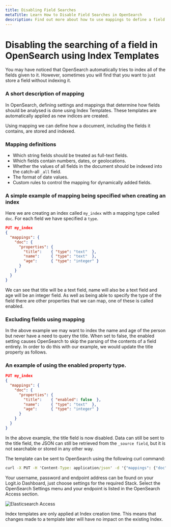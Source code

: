 ```yaml
---
title: Disabling Field Searches
metaTitle: Learn How to Disable Field Searches in OpenSearch
description: Find out more about how to use mappings to define a field as non-searchable in OpenSearch in this article from Logit.io
---
```


# Disabling the searching of a field in OpenSearch using Index Templates

You may have noticed that OpenSearch automatically tries to index all 
of the fields given to it. However, sometimes you will find that 
you want to just store a field without indexing it.

### A short description of mapping

In OpenSearch, defining settings and mappings that determine how fields 
should be analysed is done using Index Templates. These templates are 
automatically applied as new indices are created.

Using mapping we can define how a document, including the fields it contains, are stored and indexed.

### Mapping definitions

- Which string fields should be treated as full-text fields.
- Which fields contain numbers, dates, or geolocations.
- Whether the values of all fields in the document should be indexed into the catch-all `_all` field.
- The format of date values.
- Custom rules to control the mapping for dynamically added fields.

### A simple example of mapping being specified when creating an index

Here we are creating an index called `my_index` with a mapping type called `doc`. 
For each field we have specified a `type`.

```json copy
PUT my_index 
{
  "mappings": {
    "doc": { 
      "properties": { 
        "title":    { "type": "text"  }, 
        "name":     { "type": "text"  }, 
        "age":      { "type": "integer" }
      }
    }
  }
}
```

We can see that title will be a text field, name will also be a text 
field and age will be an integer field. As well as being able to 
specify the type of the field there are other properties that 
we can map, one of these is called enabled.

### Excluding fields using mapping

In the above example we may want to index the name and age of the 
person but never have a need to query the title. When set to false, 
the enabled setting causes OpenSearch to skip the parsing of the 
contents of a field entirely. In order to do this with our example, 
we would update the title property as follows.

### An example of using the enabled property type.

```json copy
PUT my_index 
{
  "mappings": {
    "doc": { 
      "properties": { 
        "title":    { "enabled": false  }, 
        "name":     { "type": "text"  }, 
        "age":      { "type": "integer" }
      }
    }
  }
}
```

In the above example, the title field is now disabled. Data can still be 
sent to the title field, the JSON can still be retrieved from the `_source field`, 
but it is not searchable or stored in any other way.

The template can be sent to OpenSearch using the following curl command:

```cmd copy
curl -X PUT -H 'Content-Type: application/json' -d '{"mappings": {"doc":{"properties":{"title":{"enabled": false}, "name":{"type": "text"}, "age":{ "type": "integer" }}}}}' https://your-username:your-password@your-endpoint-address/my_index
```

Your username, password and endpoint address can be found on your Logit.io 
Dashboard, just choose settings for the required Stack. Select the 
OpenSearch Settings menu and your endpoint is listed in the OpenSearch Access section.

![Elasticsearch Access](@/images/help/log-management/ingestion-pipelines/elasticsearch-access.png)

<Callout type="info">
  Index templates are only applied at Index creation time. This means 
  that changes made to a template later will have no impact on the existing Index.
</Callout>